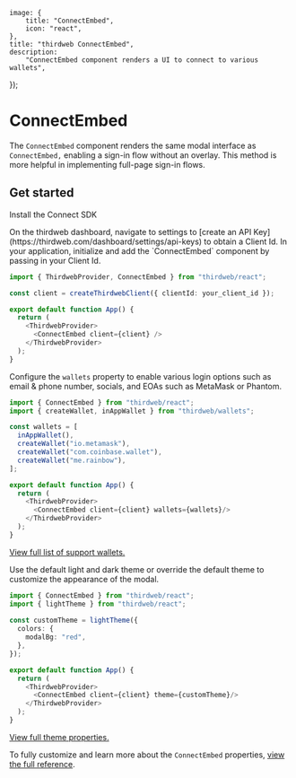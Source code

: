 
	image: {
		title: "ConnectEmbed",
		icon: "react",
	},
	title: "thirdweb ConnectEmbed",
	description:
		"ConnectEmbed component renders a UI to connect to various wallets",
});


# ConnectEmbed

The `ConnectEmbed` component renders the same modal interface as `ConnectEmbed,` enabling a sign-in flow without an overlay. This method is more helpful in implementing full-page sign-in flows.

<DocImage src={connectModal} />


## Get started

<Steps>
<Step title="Install">
Install the Connect SDK

<InstallTabs
	npm="npm i thirdweb"
	yarn="yarn add thirdweb"
	pnpm="pnpm i thirdweb"
	bun="bun i thirdweb"
/>
</Step>

<Step title="Obtain Client Id">
On the thirdweb dashboard, navigate to settings to [create an API Key](https://thirdweb.com/dashboard/settings/api-keys) to obtain a Client Id. 
</Step>

<Step title="Add ConnectEmbed component">
In your application, initialize and add the `ConnectEmbed` component by passing in your Client Id. 

```ts
import { ThirdwebProvider, ConnectEmbed } from "thirdweb/react";

const client = createThirdwebClient({ clientId: your_client_id });

export default function App() {
  return (
    <ThirdwebProvider>
      <ConnectEmbed client={client} />
    </ThirdwebProvider>
  );
}
```

</Step>
<Step title="Configure login options">

Configure the `wallets` property to enable various login options such as email & phone number, socials, and EOAs such as MetaMask or Phantom. 

```ts
import { ConnectEmbed } from "thirdweb/react";
import { createWallet, inAppWallet } from "thirdweb/wallets";

const wallets = [
  inAppWallet(),
  createWallet("io.metamask"),
  createWallet("com.coinbase.wallet"),
  createWallet("me.rainbow"),
];

export default function App() {
  return (
    <ThirdwebProvider>
      <ConnectEmbed client={client} wallets={wallets}/>
    </ThirdwebProvider>
  );
}

```

[View full list of support wallets.]()
</Step>
<Step title="Customize theme">

Use the default light and dark theme or override the default theme to customize the appearance of the modal.

```ts
import { ConnectEmbed } from "thirdweb/react";
import { lightTheme } from "thirdweb/react";
 
const customTheme = lightTheme({
  colors: {
    modalBg: "red",
  },
});

export default function App() {
  return (
    <ThirdwebProvider>
      <ConnectEmbed client={client} theme={customTheme}/>
    </ThirdwebProvider>
  );
}
```

[View full theme properties.](https://portal.thirdweb.com/references/typescript/v5/Theme)

</Step>
</Steps>

To fully customize and learn more about the `ConnectEmbed` properties, [view the full reference](https://portal.thirdweb.com/references/typescript/v5/ConnectEmbedProps).
<OpenSourceCard
	title="connect-embed-example"
	href="https://github.com/thirdweb-example/connect-embed-example"
	description="Example of how to use ConnectEmbed component created in a Next application."
/>